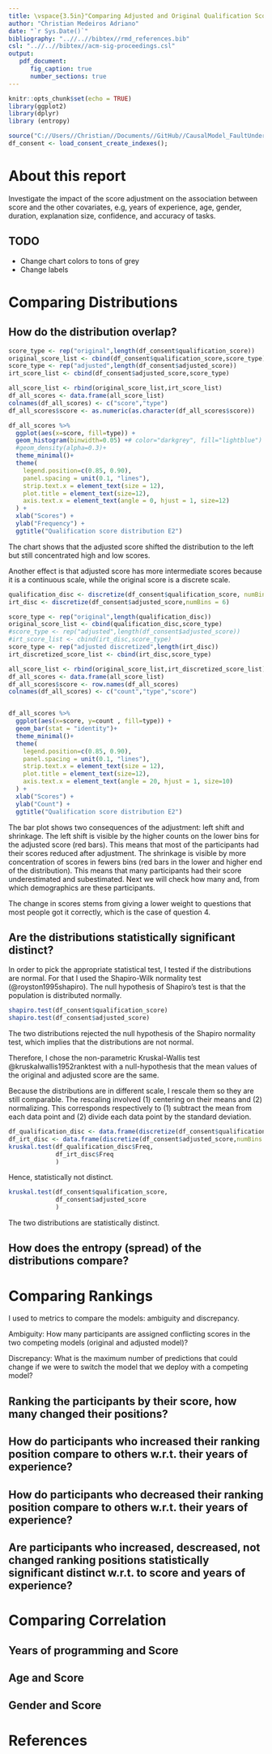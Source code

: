 ```yaml
---
title: \vspace{3.5in}"Comparing Adjusted and Original Qualification Score - Experiment-2"
author: "Christian Medeiros Adriano"
date: "`r Sys.Date()`"
bibliography: "..//..//bibtex//rmd_references.bib"
csl: "..//..//bibtex//acm-sig-proceedings.csl"
output:
   pdf_document:
      fig_caption: true
      number_sections: true
---
```

\newpage
\tableofcontents 
\listoffigures
\listoftables
\newpage 

    
```r
knitr::opts_chunk$set(echo = TRUE)
library(ggplot2)
library(dplyr)
library (entropy)

source("C://Users//Christian//Documents//GitHub//CausalModel_FaultUnderstanding//data_loaders//load_consent_create_indexes_E2.R")
df_consent <- load_consent_create_indexes();

```

# About this report

Investigate the impact of the score adjustment on the association between score and the other covariates, e.g, years of experience, age, gender, duration, explanation size, confidence, and accuracy of tasks.

## TODO
- Change chart colors to tons of grey
- Change labels

# Comparing Distributions

## How do the distribution overlap?

```r

score_type <- rep("original",length(df_consent$qualification_score))
original_score_list <- cbind(df_consent$qualification_score,score_type)
score_type <- rep("adjusted",length(df_consent$adjusted_score))
irt_score_list <- cbind(df_consent$adjusted_score,score_type)

all_score_list <- rbind(original_score_list,irt_score_list)
df_all_scores <- data.frame(all_score_list)
colnames(df_all_scores) <- c("score","type")
df_all_scores$score <- as.numeric(as.character(df_all_scores$score))

df_all_scores %>%
  ggplot(aes(x=score, fill=type)) +
  geom_histogram(binwidth=0.05) +# color="darkgrey", fill="lightblue") +
  #geom_density(alpha=0.3)+
  theme_minimal()+
  theme(
    legend.position=c(0.85, 0.90),
    panel.spacing = unit(0.1, "lines"),
    strip.text.x = element_text(size = 12),
    plot.title = element_text(size=12),
    axis.text.x = element_text(angle = 0, hjust = 1, size=12)
  ) +
  xlab("Scores") +
  ylab("Frequency") +
  ggtitle("Qualification score distribution E2") 

```

The chart shows that the adjusted score shifted the distribution to the left
but still concentrated high and low scores.

Another effect is that adjusted score has more intermediate scores because it is a continuous scale, while the original score is a discrete scale. 

```r
qualification_disc <- discretize(df_consent$qualification_score, numBins = 6)
irt_disc <- discretize(df_consent$adjusted_score,numBins = 6)

score_type <- rep("original",length(qualification_disc))
original_score_list <- cbind(qualification_disc,score_type)
#score_type <- rep("adjusted",length(df_consent$adjusted_score))
#irt_score_list <- cbind(irt_disc,score_type)
score_type <- rep("adjusted discretized",length(irt_disc))
irt_discretized_score_list <- cbind(irt_disc,score_type)

all_score_list <- rbind(original_score_list,irt_discretized_score_list)
df_all_scores <- data.frame(all_score_list)
df_all_scores$score <- row.names(df_all_scores)
colnames(df_all_scores) <- c("count","type","score")


df_all_scores %>%
  ggplot(aes(x=score, y=count , fill=type)) +
  geom_bar(stat = "identity")+ 
  theme_minimal()+
  theme(
    legend.position=c(0.85, 0.90),
    panel.spacing = unit(0.1, "lines"),
    strip.text.x = element_text(size = 12),
    plot.title = element_text(size=12),
    axis.text.x = element_text(angle = 20, hjust = 1, size=10)
  ) +
  xlab("Scores") +
  ylab("Count") +
  ggtitle("Qualification score distribution E2") 


```

The bar plot shows two consequences of the adjustment: left shift and shrinkage. The left shift is visible by the higher counts on the lower bins for the adjusted score (red bars). This means that most of the participants had their scores reduced after adjustment. The shrinkage is visible by more concentration of scores in  fewers bins (red bars in the lower and higher end of the distribution). This means that many participants had their score underestimated and subestimated. Next we will check how many and, from which demographics are these participants.

The change in scores stems from giving a lower weight to questions that most people
got it correctly, which is the case of question 4.


## Are the distributions statistically significant distinct?
In order to pick the appropriate statistical test, I tested if the distributions are normal. For that I used the Shapiro-Wilk normality test (@royston1995shapiro). The null hypothesis of Shapiro's test is that the population is distributed normally.


```r
shapiro.test(df_consent$qualification_score)
shapiro.test(df_consent$adjusted_score)
```
The two distributions rejected the null hypothesis of the Shapiro normality test, which implies that the distributions are not normal.

Therefore, I chose the non-parametric Kruskal-Wallis test @kruskalwallis1952ranktest with a null-hypothesis that the mean values of the original and adjusted score are the same.

Because the distributions are in different scale, I rescale them so they are still comparable. The rescaling involved (1) centering on their means and (2) normalizing. This corresponds respectively to (1) subtract the mean from each data point and (2) divide each data point by the standard deviation.


```r
df_qualification_disc <- data.frame(discretize(df_consent$qualification_score, numBins = 6))
df_irt_disc <- data.frame(discretize(df_consent$adjusted_score,numBins = 6))
kruskal.test(df_qualification_disc$Freq,
             df_irt_disc$Freq
             )
```
Hence, statistically not distinct.

```r
kruskal.test(df_consent$qualification_score,
             df_consent$adjusted_score
             )
```

The two distributions are statistically distinct. 



## How does the entropy (spread) of the distributions compare?


# Comparing Rankings

I used to metrics to compare the models: ambiguity and discrepancy.

Ambiguity: How many participants are assigned conflicting scores in the two competing models (original and adjusted model)?

Discrepancy: What is the maximum number of predictions
that could change if we were to switch the model that we
deploy with a competing model?

## Ranking the participants by their score, how many changed their positions? 

## How do participants who increased their ranking position compare to others w.r.t. their years of experience?

## How do participants who decreased their ranking position compare to others w.r.t. their years of experience?

## Are participants who increased, descreased, not changed ranking positions statistically significant distinct w.r.t. to score and years of experience?

# Comparing Correlation
## Years of programming and Score 
## Age and Score 
## Gender and Score

# References

